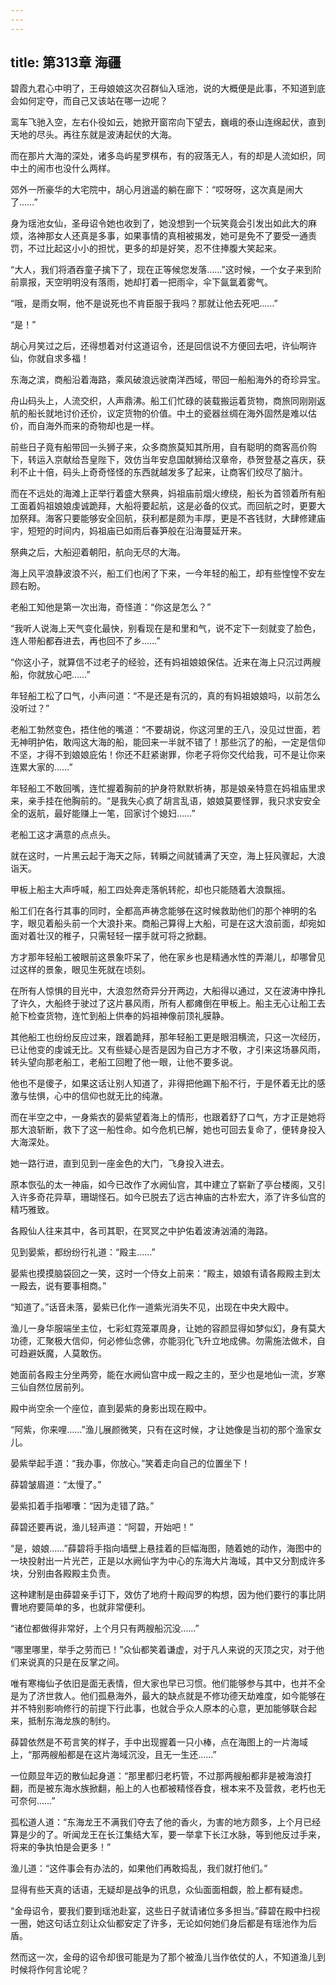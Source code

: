 ```yaml
---
---
---
```

title: 第313章 海疆
---





碧霞九君心中明了，王母娘娘这次召群仙入瑶池，说的大概便是此事，不知道到底会如何定夺，而自己又该站在哪一边呢？

鸾车飞驰入空，左右仆役如云，她掀开窗帘向下望去，巍峨的泰山连绵起伏，直到天地的尽头。再往东就是波涛起伏的大海。

而在那片大海的深处，诸多岛屿星罗棋布，有的寂落无人，有的却是人流如织，同中土的闹市也没什么两样。

郊外一所豪华的大宅院中，胡心月逍遥的躺在廊下：“哎呀呀，这次真是闹大了……”

身为瑶池女仙，圣母诏令她也收到了，她没想到一个玩笑竟会引发出如此大的麻烦，洛神那女人还真是多事，如果事情的真相被揭发，她可是免不了要受一通责罚，不过比起这小小的担忧，更多的却是好笑，忍不住捧腹大笑起来。

“大人，我们将酒吞童子擒下了，现在正等候您发落……”这时候，一个女子来到阶前禀报，天空明明没有落雨，她却打着一把雨伞，伞下氤氲着雾气。

“哦，是雨女啊，他不是说死也不肯臣服于我吗？那就让他去死吧……”

“是！”

胡心月笑过之后，还得想着对付这道诏令，还是回信说不方便回去吧，许仙啊许仙，你就自求多福！

东海之滨，商船沿着海路，乘风破浪远驶南洋西域，带回一船船海外的奇珍异宝。

舟山码头上，人流交织，人声鼎沸。船工们忙碌的装载搬运着货物，商旅同刚刚返航的船长就地讨价还价，议定货物的价值。中土的瓷器丝绸在海外固然是难以估价，而自海外而来的奇物却也是一样。

前些日子竟有船带回一头狮子来，众多商旅莫知其所用，自有聪明的商客高价购下，转运入京献给吾皇陛下，效仿当年安息国献狮给汉章帝，恭贺登基之喜庆，获利不止十倍，码头上奇奇怪怪的东西就越发多了起来，让商客们绞尽了脑汁。

而在不远处的海滩上正举行着盛大祭典，妈祖庙前烟火缭绕，船长为首领着所有船工面着妈祖娘娘虔诚跪拜，大船将要起航，这是必备的仪式。而回航之时，更要大加祭拜。海客只要能够安全回航，获利都是颇为丰厚，更是不吝钱财，大肆修建庙宇，短短的时间内，妈祖庙已如雨后春笋般在沿海蔓延开来。

祭典之后，大船迎着朝阳，航向无尽的大海。

海上风平浪静波浪不兴，船工们也闲了下来，一今年轻的船工，却有些惶惶不安左顾右盼。

老船工知他是第一次出海，奇怪道：“你这是怎么？”

“我听人说海上天气变化最快，别看现在是和里和气，说不定下一刻就变了脸色，连人带船都吞进去，再也回不了乡……”

“你这小子，就算信不过老子的经验，还有妈祖娘娘保估。近来在海上只沉过两艘船，你就放心吧……”

年轻船工松了口气，小声问道：“不是还是有沉的，真的有妈祖娘娘吗，以前怎么没听过？”

老船工勃然变色，捂住他的嘴道：“不要胡说，你这河里的王八，没见过世面，若无神明护佑，敢闯这大海的船，能回来一半就不错了！那些沉了的船，一定是信仰不坚，才得不到娘娘庇佑！你还不赶紧谢罪，你老子将你交代给我，可不是让你来连累大家的……”

年轻船工不敢回嘴，连忙握着胸前的护身符默默祈祷，那是娘亲特意在妈祖庙里求来，亲手挂在他胸前的。“是我失心疯了胡言乱语，娘娘莫要怪罪，我只求安安全全的返航，最好能赚上一笔，回家讨个媳妇……”

老船工这才满意的点点头。

就在这时，一片黑云起于海天之际，转瞬之间就铺满了天空，海上狂风骤起，大浪诣天。

甲板上船主大声呼喊，船工四处奔走落帆转舵，却也只能随着大浪飘摇。

船工们在各行其事的同时，全都高声祷念能够在这时候救助他们的那个神明的名字，眼见着船头前一个大浪扑来。商船己算得上大船，可是在这大浪前面，却宛如面对着壮汉的稚子，只需轻轻一摆手就可将之掀翻。

方才那年轻船工被眼前这景象吓呆了，他在家乡也是精通水性的弄潮儿，却哪曾见过这样的景象，眼见生死就在顷刻。

在所有人惊惧的目光中，大浪忽然奇异分开两边，大船得以通过，又在波涛中挣扎了许久，大船终于驶过了这片暴风雨，所有人都瘫倒在甲板上。船主无心让船工去舱下检查货物，连忙到船上供奉的妈祖神像前顶礼膜静。

其他船工也纷纷反应过来，跟着跪拜，那年轻船工更是眼泪横流，只这一次经历，已让他变的虔诚无比。又有些疑心是否是因为自己方才不敬，才引来这场暴风雨，转头望向那老船工，老船工回瞪了他一眼，让他不要多说。

他也不是傻子，如果这话让别人知道了，非得把他踢下船不行，于是怀着无比的感激与怯惧，心中的信仰也就无比的纯澈。

而在半空之中，一身紫衣的晏紫望着海上的情形，也跟着舒了口气，方才正是她将那大浪斩断，救下了这一船性命。如今危机已解，她也可回去复命了，便转身投入大海深处。

她一路行进，直到见到一座金色的大门，飞身投入进去。

原本恢弘的太一神庙，如今已改作了水阙仙宫，其中建立了崭新了亭台楼阁，又引入许多奇花异草，珊瑚怪石。如今已脱去了远古神庙的古朴宏大，添了许多仙宫的精巧雅致。

各殿仙人往来其中，各司其职，在冥冥之中护佑着波涛汹涌的海路。

见到晏紫，都纷纷行礼道：“殿主……”

晏紫也摸摸脑袋回之一笑，这时一个侍女上前来：“殿主，娘娘有请各殿殿主到太一殿去，说有要事相商。”

“知道了。”话音未落，晏紫已化作一道紫光消失不见，出现在中央大殿中。

渔儿一身华服端坐主位，七彩虹霓笼罩周身，让她的容颜显得如梦似幻，身有莫大功德，汇聚极大信仰，何必修仙念佛，亦能羽化飞升立地成佛。勿需施法做术，自可趋避妖魔，人莫敢伤。

她面前各殿主分坐两旁，能在水阙仙宫中成一殿之主的，至少也是地仙一流，岁寒三仙自然位居前列。

殿中尚空余一个座位，直到晏紫的身影出现在殿中。

“阿紫，你来哩……”渔儿展颜微笑，只有在这时候，才让她像是当初的那个渔家女儿。

晏紫举起手道：“我办事，你放心。”笑着走向自己的位置坐下！

薛碧皱眉道：“太慢了。”

晏紫扣着手指嘟囔：“因为走错了路。”

薛碧还要再说，渔儿轻声道：“阿碧，开始吧！”

“是，娘娘……”薛碧将手指向墙壁上悬挂着的巨幅海图，随着她的动作，海图中的一块投射出一片光芒，正是以水阙仙字为中心的东海大片海域，其中又分割成许多块，分别由各殿殿主负责。

这种建制是由薛碧亲手订下，效仿了地府十殿阎罗的构想，因为他们要行的事比阴曹地府要简单的多，也就非常便利。

“诸位都做得非常好，上个月只有两艘船沉没……”

“哪里哪里，举手之劳而已！”众仙都笑着谦虚，对于凡人来说的灭顶之灾，对于他们来说真的只是在反掌之间。

唯有寒梅仙子依旧是面无表情，但大家也早已习惯。他们能够参与其中，也并不全是为了济世救人。他们孤悬海外，最大的缺点就是不修功德天劫难度，如今能够在并不特别影响修行的前提下行此事，也就合乎众人原本的心意，更加能够联合起来，抵制东海龙族的制约。

薛碧依然是不苟言笑的样子，手中出现握着一只小棒，点在海图上的一片海域上，“那两艘船都是在这片海域沉没，且无一生还……”

一位颇显年迈的散仙起身道：“那里都归老朽管，不过那两艘船都非是被海浪打翻，而是被东海水族掀翻，船上的人也都被精怪吞食，根本来不及营救，老朽也无可奈何……”

孤松道人道：“东海龙王不满我们夺去了他的香火，为害的地方颇多，上个月已经算是少的了。听闻龙王在长江集结大军，要一举拿下长江水脉，等到他反过手来，将来的争执怕是会更多！”

渔儿道：“这件事会有办法的，如果他们再敢捣乱，我们就打他们。”

显得有些天真的话语，无疑却是战争的讯息，众仙面面相觑，脸上都有疑虑。

“金母诏令，要我们要到瑶池赴宴，这些日子就请诸位多多担当。”薛碧在殿中扫视一圈，她这句话立刻让众仙都安定了许多，无论如何她们身后都是有瑶池作为后盾。

然而这一次，金母的诏令却很可能是为了那个被渔儿当作依仗的人，不知道渔儿到时候将作何言论呢？